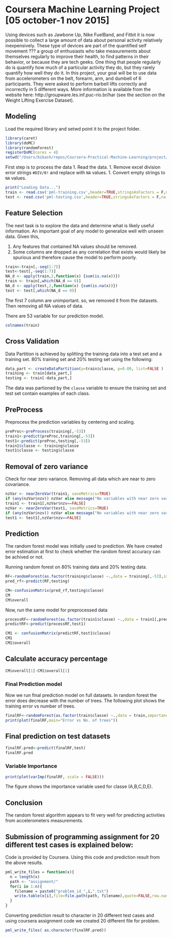 # Coursera Machine Learning Project [05 october-1 nov 2015]

Using devices such as Jawbone Up, Nike FuelBand, and Fitbit it is now possible to collect a large amount of data about personal activity relatively inexpensively. These type of devices are part of the quantified self movement ??? a group of enthusiasts who take measurements about themselves regularly to improve their health, to find patterns in their behavior, or because they are tech geeks. One thing that people regularly do is quantify how much of a particular activity they do, but they rarely quantify how well they do it. In this project, your goal will be to use data from accelerometers on the belt, forearm, arm, and dumbell of 6 participants. They were asked to perform barbell lifts correctly and incorrectly in 5 different ways. More information is available from the website here: http://groupware.les.inf.puc-rio.br/har (see the section on the Weight Lifting Exercise Dataset). 


## Modeling

Load the required library and setwd point it to the project folder.
```r
library(caret)
library(doMC)
library(randomForest)
registerDoMC(cores = 4)
setwd("/Users/bikash/repos/Coursera-Practical-Machine-Learning/project/")
```
First step is to process the data
1.  Read the data.
1.  Remove excel division error strings `#DIV/0!` and replace with `NA` values.
1.  Convert empty strings to `NA` values.

```r
print("Loading Data...")
train <- read.csv('pml-training.csv',header=TRUE,stringsAsFactors = F,na.strings=c('NA','','#DIV/0!'))
test <- read.csv('pml-testing.csv',header=TRUE,stringsAsFactors = F,na.strings=c('NA','','#DIV/0!'))
```

## Feature Selection

The next task is to explore the data and determine what is likely useful information.  An important goal of any model to generalize well with unseen data.  Given this,

1.  Any features that contained NA values should be removed.
1.  Some columns are dropped as any correlation that exists would likely be spurious and therefore cause the model to perform poorly.
```r
train<-train[,-seq(1:7)]
test<-test[,-seq(1:7)]
NA_d <- apply(train,2,function(x) {sum(is.na(x))}) 
train <- train[,which(NA_d == 0)]
NA_d <- apply(test,2,function(x) {sum(is.na(x))}) 
test <- test[,which(NA_d == 0)]
```
The first 7 column are unimportant. so, we removed it from the datasets. Then removing all NA values of data.

There are 53 variable for our prediction model.
```r
colnames(train)
```
## Cross Validation

Data Partition is achieved by splitting the training data into a test set and a training set. 80% training set and 20% testing set using the following:

```r
data_part <- createDataPartition(y=train$classe, p=0.80, list=FALSE )
training <- train[data_part,]
testing <- train[-data_part,]

```
The data was partioned by the `classe` variable to ensure the training set and test set contain examples of each class.


## PreProcess
Preprocess the prediction variables by centering and scaling.

```r
preProc<-preProcess(training[,-53])
train1<-predict(preProc,training[,-53])
test1<-predict(preProc,testing[,-53])
train1$classe <- training$classe
test1$classe <- testing$classe
```

## Removal of zero variance
Check for near zero variance. Removing all data which are near to zero covariance.

```r
nzVar <- nearZeroVar(train1, saveMetrics=TRUE)
if (any(nzVar$nzv)) nzVar else message("No variables with near zero variance")
train1 <- train1[,nzVar$nzv==FALSE]
nzVar <- nearZeroVar(test1, saveMetrics=TRUE)
if (any(nzVar$nzv)) nzVar else message("No variables with near zero variance")
test1 <- test1[,nzVar$nzv==FALSE]
```

## Prediction

The random forest model was initially used to prediction. We have created error estimation at first to check whether the random forest accuracy can be achived or not.

Running random forest on 80% training data and 20% testing data.
```r
RF<-randomForest(as.factor(training$classe) ~.,data = training[,-53],importance = TRUE)
pred_rf<-predict(RF,testing)
```

```r
CM<-confusionMatrix(pred_rf,testing$classe)
CM
CM$overall  
```


Now, run the same model for preprocessed data
```r
processRF<-randomForest(as.factor(train1$classe) ~.,data = train1[,predVar],importance = TRUE)
predictRF<-predict(processRF,test1)
```

```r
CM1 <- confusionMatrix(predictRF,test1$classe)
CM1
CM1$overall 
```



## Calculate accuracy percentage
```r
CM$overall[1]-CM1$overall[1] 
```


### Final Prediction model
Now we run final prediction model on full datasets. In random forest the error does decrease with the number of trees. The following plot shows the training error vs number of trees.

```r
finalRF<-randomForest(as.factor(train$classe) ~.,data = train,importance = TRUE)
print(plot(finalRF,main="Error vs No. of trees"))
```

## Final prediction on test datasets
```r
finalRF.pred<-predict(finalRF,test)
finalRF.pred
```
### Variable Importance
```r
print(plot(varImp(finalRF, scale = FALSE)))
```

The figure shows the importance variable used for classe (A,B,C,D,E).



## Conclusion

The random forest algorithm appears to fit very well for predicting activities from accelerometers measurements.



## Submission of programming assignment for 20 different test cases is explained below:
Code is provided by Coursera. Using this code and prediction result from the above results.
```r
pml_write_files = function(x){
  n = length(x)
  path <- "assignment/"
  for(i in 1:n){
    filename = paste0("problem_id_",i,".txt")
    write.table(x[i],file=file.path(path, filename),quote=FALSE,row.names=FALSE,col.names=FALSE)
  }
}

```

Converting prediction result to character in 20 different test cases and using coursera assignment code we created 20 different file for problem.
```r
pml_write_files( as.character(finalRF.pred))
```
